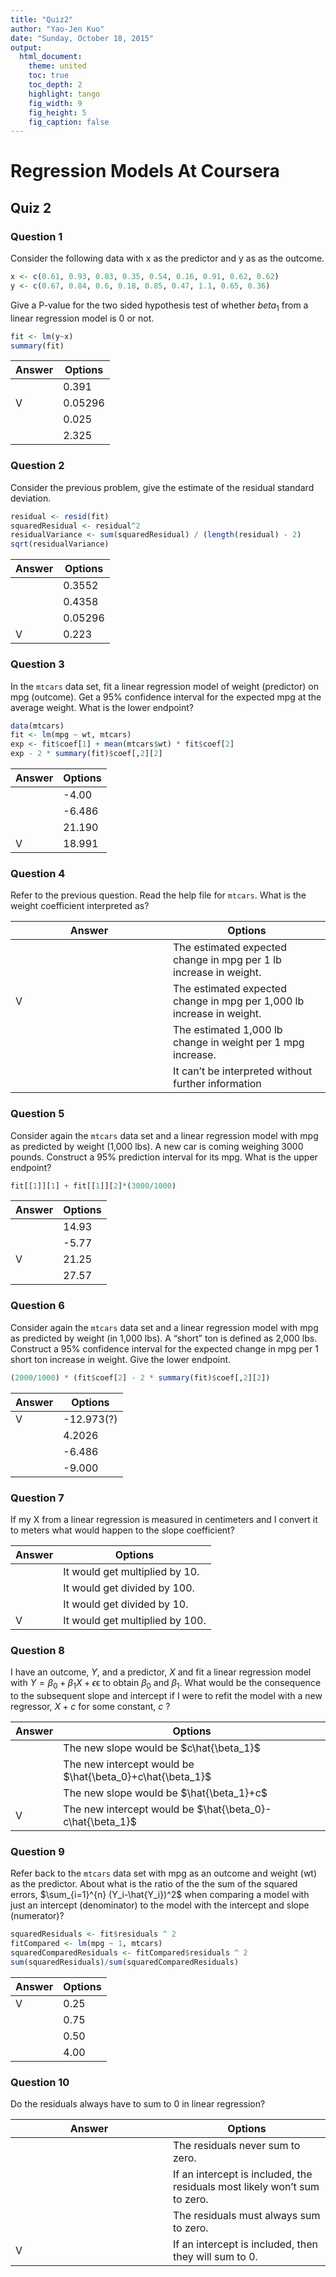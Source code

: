 ```yaml
---
title: "Quiz2"
author: "Yao-Jen Kuo"
date: "Sunday, October 18, 2015"
output:
  html_document:
    theme: united
    toc: true
    toc_depth: 2
    highlight: tango
    fig_width: 9
    fig_height: 5
    fig_caption: false
---
```


# Regression Models At Coursera

## Quiz 2

### Question 1

Consider the following data with x as the predictor and y as as the outcome.

```r
x <- c(0.61, 0.93, 0.83, 0.35, 0.54, 0.16, 0.91, 0.62, 0.62)
y <- c(0.67, 0.84, 0.6, 0.18, 0.85, 0.47, 1.1, 0.65, 0.36)
```

Give a P-value for the two sided hypothesis test of whether $beta_1$ from a linear regression model is 0 or not.

```r
fit <- lm(y~x)
summary(fit)
```

Answer  | Options
------- | -------
|  | 0.391 
V  | 0.05296
|  | 0.025
|  | 2.325

### Question 2

Consider the previous problem, give the estimate of the residual standard deviation.

```r
residual <- resid(fit)
squaredResidual <- residual^2
residualVariance <- sum(squaredResidual) / (length(residual) - 2)
sqrt(residualVariance)
```

Answer  | Options
------- | -------
|  | 0.3552 
|  | 0.4358
|  | 0.05296
V  | 0.223

### Question 3

In the `mtcars` data set, fit a linear regression model of weight (predictor) on mpg (outcome). Get a 95% confidence interval for the expected mpg at the average weight. What is the lower endpoint?

```r
data(mtcars)
fit <- lm(mpg ~ wt, mtcars)
exp <- fit$coef[1] + mean(mtcars$wt) * fit$coef[2]
exp - 2 * summary(fit)$coef[,2][2]
```

Answer  | Options
------- | -------
|  | -4.00
|  | -6.486
|  | 21.190
V  | 18.991

### Question 4

Refer to the previous question. Read the help file for `mtcars`. What is the weight coefficient interpreted as?

Answer  | Options
------- | -------
|  | The estimated expected change in mpg per 1 lb increase in weight.
V  | The estimated expected change in mpg per 1,000 lb increase in weight.
|  | The estimated 1,000 lb change in weight per 1 mpg increase.
|  | It can't be interpreted without further information

### Question 5

Consider again the `mtcars` data set and a linear regression model with mpg as predicted by weight (1,000 lbs). A new car is coming weighing 3000 pounds. Construct a 95% prediction interval for its mpg. What is the upper endpoint?

```r
fit[[1]][1] + fit[[1]][2]*(3000/1000)
```

Answer  | Options
------- | -------
|  | 14.93
|  | -5.77
V  | 21.25
|  | 27.57

### Question 6

Consider again the `mtcars` data set and a linear regression model with mpg as predicted by weight (in 1,000 lbs). A “short” ton is defined as 2,000 lbs. Construct a 95% confidence interval for the expected change in mpg per 1 short ton increase in weight. Give the lower endpoint.

```r
(2000/1000) * (fit$coef[2] - 2 * summary(fit)$coef[,2][2])
```

Answer  | Options
------- | -------
V  | -12.973(?)
|  | 4.2026
|  | -6.486
|  | -9.000

### Question 7

If my X from a linear regression is measured in centimeters and I convert it to meters what would happen to the slope coefficient?

Answer  | Options
------- | -------
|  | It would get multiplied by 10.
|  | It would get divided by 100.
|  | It would get divided by 10.
V  | It would get multiplied by 100.

### Question 8

I have an outcome, $Y$, and a predictor, $X$ and fit a linear regression model with $Y=\beta_0+\beta_1X+\epsilon$ϵ to obtain $\beta_0$ and $\beta_1$. What would be the consequence to the subsequent slope and intercept if I were to refit the model with a new regressor, $X+c$ for some constant, $c$ ?

Answer  | Options
------- | -------
|  | The new slope would be $c\hat{\beta_1}$
|  | The new intercept would be $\hat{\beta_0}+c\hat{\beta_1}$
|  | The new slope would be $\hat{\beta_1}+c$
V  | The new intercept would be $\hat{\beta_0}-c\hat{\beta_1}$

### Question 9

Refer back to the `mtcars` data set with mpg as an outcome and weight (wt) as the predictor. About what is the ratio of the the sum of the squared errors, $\sum_{i=1}^{n} (Y_i-\hat{Y_i})^2$ when comparing a model with just an intercept (denominator) to the model with the intercept and slope (numerator)?

```r
squaredResiduals <- fit$residuals ^ 2
fitCompared <- lm(mpg ~ 1, mtcars)
squaredComparedResiduals <- fitCompared$residuals ^ 2
sum(squaredResiduals)/sum(squaredComparedResiduals)
```

Answer  | Options
------- | -------
V  | 0.25
|  | 0.75
|  | 0.50
|  | 4.00

### Question 10

Do the residuals always have to sum to 0 in linear regression?

Answer  | Options
------- | -------
|  | The residuals never sum to zero.
|  | If an intercept is included, the residuals most likely won't sum to zero.
|  | The residuals must always sum to zero.
V  | If an intercept is included, then they will sum to 0.